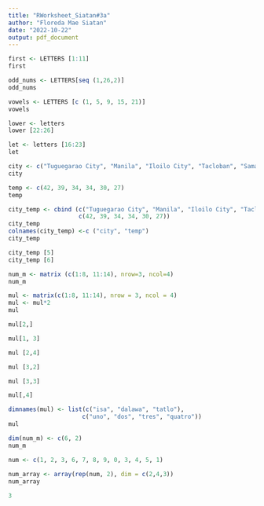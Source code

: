 ---
title: "RWorksheet_Siatan#3a"
author: "Floreda Mae Siatan"
date: "2022-10-22"
output: pdf_document
---




```{r vector1a}
first <- LETTERS [1:11]
first
```
```{r vector1b}
odd_nums <- LETTERS[seq (1,26,2)] 
odd_nums
```
```{r vector1c}
vowels <- LETTERS [c (1, 5, 9, 15, 21)]
vowels
```
```{r vector1d}
lower <- letters
lower [22:26]
```
```{r vector1e}
let <- letters [16:23]
let
```
```{r vector2a}
city <- c("Tuguegarao City", "Manila", "Iloilo City", "Tacloban", "Samal Island", "Davao City")
city

```
```{r vector2b}
temp <- c(42, 39, 34, 34, 30, 27)
temp

```
```{r vector2c}
city_temp <- cbind (c("Tuguegarao City", "Manila", "Iloilo City", "Tacloban", "Samal Island", "Davao City"),
                    c(42, 39, 34, 34, 30, 27))
city_temp
colnames(city_temp) <-c ("city", "temp")
city_temp
```
```{r vector2d}
city_temp [5]
city_temp [6]

```
```{r vector2e}
num_m <- matrix (c(1:8, 11:14), nrow=3, ncol=4)
num_m

```
```{r vector2f}
mul <- matrix(c(1:8, 11:14), nrow = 3, ncol = 4)
mul <- mul*2
mul

```
```{r vector2g}
mul[2,]

```
```{r vector2h}
mul[1, 3]

```
```{r vector2i}
mul [2,4]

```
```{r vector2j}
mul [3,2]

```
```{r vector2k}
mul [3,3]

```
```{r vector2l}
mul[,4]

```
```{r vector2m}
dimnames(mul) <- list(c("isa", "dalawa", "tatlo"), 
                     c("uno", "dos", "tres", "quatro"))
mul

```
```{r vector2n}
dim(num_m) <- c(6, 2) 
num_m

```
```{r vector2o}
num <- c(1, 2, 3, 6, 7, 8, 9, 0, 3, 4, 5, 1)
  
num_array <- array(rep(num, 2), dim = c(2,4,3))
num_array

```
```{r vector2p}
3
```

















































































